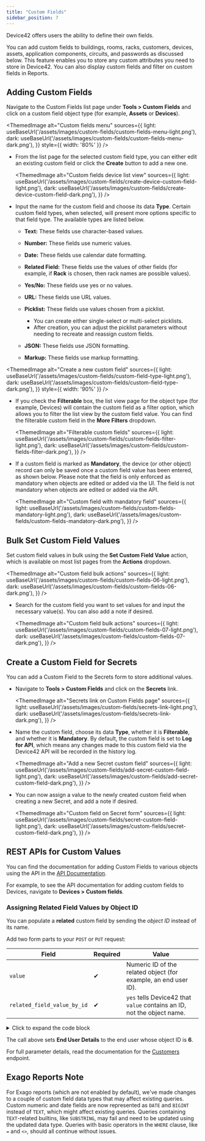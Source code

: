 ```yaml
---
title: "Custom Fields"
sidebar_position: 7
---
```



Device42 offers users the ability to define their own fields.

You can add custom fields to buildings, rooms, racks, customers, devices, assets, application components, circuits, and passwords as discussed below. This feature enables you to store any custom attributes you need to store in Device42. You can also display custom fields and filter on custom fields in Reports.

## Adding Custom Fields

Navigate to the Custom Fields list page under **Tools > Custom Fields** and click on a custom field object type (for example, **Assets** or **Devices**).

<ThemedImage
  alt="Custom fields menu"
  sources={{
    light: useBaseUrl('/assets/images/custom-fields/custom-fields-menu-light.png'),
    dark: useBaseUrl('/assets/images/custom-fields/custom-fields-menu-dark.png'),
  }}
  style={{ width: '80%' }} 
/>

- From the list page for the selected custom field type, you can either edit an existing custom field or click the **Create** button to add a new one.

  <ThemedImage
    alt="Custom fields device list view"
    sources={{
      light: useBaseUrl('/assets/images/custom-fields/create-device-custom-field-light.png'),
      dark: useBaseUrl('/assets/images/custom-fields/create-device-custom-field-dark.png'),
    }}
  />

- Input the name for the custom field and choose its data **Type**. Certain custom field types, when selected, will present more options specific to that field type. The available types are listed below.

  - **Text:** These fields use character-based values.
  - **Number:** These fields use numeric values.
  - **Date:** These fields use calendar date formatting.
  - **Related Field:** These fields use the values of other fields (for example, if **Rack** is chosen, then rack names are possible values).
  - **Yes/No:** These fields use yes or no values.
  - **URL:** These fields use URL values.
  - **Picklist:** These fields use values chosen from a picklist.
    - You can create either single-select or multi-select picklists.
    - After creation, you can adjust the picklist parameters without needing to recreate and reassign custom fields.
    
  - **JSON:** These fields use JSON formatting.
  - **Markup:** These fields use markup formatting.

<ThemedImage
  alt="Create a new custom field"
  sources={{
    light: useBaseUrl('/assets/images/custom-fields/custom-field-type-light.png'),
    dark: useBaseUrl('/assets/images/custom-fields/custom-field-type-dark.png'),
  }}
  style={{ width: '90%' }}
/>

- If you check the **Filterable** box, the list view page for the object type (for example, Devices) will contain the custom field as a filter option, which allows you to filter the list view by the custom field value. You can find the filterable custom field in the **More Filters** dropdown.

  <ThemedImage
    alt="Filterable custom fields"
    sources={{
      light: useBaseUrl('/assets/images/custom-fields/custom-fields-filter-light.png'),
      dark: useBaseUrl('/assets/images/custom-fields/custom-fields-filter-dark.png'),
    }}
  />

- If a custom field is marked as **Mandatory**, the device (or other object) record can only be saved once a custom field value has been entered, as shown below. Please note that the field is only enforced as mandatory when objects are edited or added via the UI. The field is not mandatory when objects are edited or added via the API.

  <ThemedImage
    alt="Custom field with mandatory field"
    sources={{
      light: useBaseUrl('/assets/images/custom-fields/custom-fields-mandatory-light.png'),
      dark: useBaseUrl('/assets/images/custom-fields/custom-fields-mandatory-dark.png'),
    }}
  />  

## Bulk Set Custom Field Values

Set custom field values in bulk using the **Set Custom Field Value** action, which is available on most list pages from the **Actions** dropdown.

  <ThemedImage
    alt="Custom field bulk actions"
    sources={{ 
      light: useBaseUrl('/assets/images/custom-fields/custom-fields-06-light.png'),
      dark: useBaseUrl('/assets/images/custom-fields/custom-fields-06-dark.png'),
    }}
  />

- Search for the custom field you want to set values for and input the necessary value(s). You can also add a note if desired.   

  <ThemedImage
    alt="Custom field bulk actions"
    sources={{
      light: useBaseUrl('/assets/images/custom-fields/custom-fields-07-light.png'),
      dark: useBaseUrl('/assets/images/custom-fields/custom-fields-07-dark.png'),
    }}
  />

## Create a Custom Field for Secrets

You can add a Custom Field to the Secrets form to store additional values.

- Navigate to **Tools > Custom Fields** and click on the **Secrets** link.

  <ThemedImage
    alt="Secrets link on Custom Fields page"
    sources={{
      light: useBaseUrl('/assets/images/custom-fields/secrets-link-light.png'),
      dark: useBaseUrl('/assets/images/custom-fields/secrets-link-dark.png'),
    }}
  />

- Name the custom field, choose its data **Type**, whether it is **Filterable**, and whether it is **Mandatory**. By default, the custom field is set to **Log for API**, which means any changes made to this custom field via the Device42 API will be recorded in the history log.

  <ThemedImage
    alt="Add a new Secret custom field"
    sources={{
      light: useBaseUrl('/assets/images/custom-fields/add-secret-custom-field-light.png'),
      dark: useBaseUrl('/assets/images/custom-fields/add-secret-custom-field-dark.png'),
    }}
  />

- You can now assign a value to the newly created custom field when creating a new Secret, and add a note if desired.

  <ThemedImage
    alt="Custom field on Secret form"
    sources={{
      light: useBaseUrl('/assets/images/custom-fields/secret-custom-field-light.png'),
      dark: useBaseUrl('/assets/images/custom-fields/secret-custom-field-dark.png'),
    }}
  />

## REST APIs for Custom Values

You can find the documentation for adding Custom Fields to various objects using the API in the [API Documentation](https://api.device42.com). 

For example, to see the API documentation for adding custom fields to Devices, navigate to **Devices > Custom fields**.

### Assigning Related Field Values by Object ID

You can populate a **related** custom field by sending the *object ID* instead of its name.

Add two form parts to your `POST` or `PUT` request:

| Field | Required | Value |
| ----- | -------- | ----- |
| `value` | ✔ | Numeric ID of the related object (for example, an end user ID). |
| `related_field_value_by_id` | ✔ | `yes` tells Device42 that `value` contains an ID, not the object name. |

<details>
  <summary>Click to expand the code block</summary>
  ```bash
  curl -k -X PUT -u 'admin:adm!nd42' \
    -F "name=Customer 101" \
    -F "key=end_user_details" \
    -F "type=related_field" \
    -F "related_field_name=endusers" \
    -F "value=6" \
    -F "related_field_value_by_id=yes" \
    https://<device42>/api/1.0/custom_fields/customer/
  ```
</details>

The call above sets **End User Details** to the end user whose object ID is **6**.

For full parameter details, read the documentation for the [Customers](https://api.device42.com/#!/Customers) endpoint.

## Exago Reports Note

For Exago reports (which are not enabled by default), we've made changes to a couple of custom field data types that may affect existing queries. Custom numeric and date fields are now represented as `DATE` and `BIGINT` instead of `TEXT`, which might affect existing queries. Queries containing `TEXT`-related builtins, like `SUBSTRING`, may fail and need to be updated using the updated data type. Queries with basic operators in the `WHERE` clause, like `=` and `<>`, should all continue without issues. 
